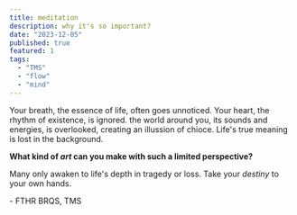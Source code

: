 ```yaml
---
title: meditation
description: why it's so important? 
date: "2023-12-05"
published: true
featured: 1
tags:
  - "TMS"
  - "flow"
  - "mind"
---
```

Your breath, the essence of life, often goes unnoticed. Your heart, the rhythm of existence, is ignored.
the world around you, its sounds and energies, is overlooked, creating an illussion of chioce.
Life's true meaning is lost in the background. 

**What kind of _art_ can you make with such a limited perspective?**

Many only awaken to life's depth in tragedy or loss. Take your _destiny_ to your own hands.

\- FTHR BRQS, TMS